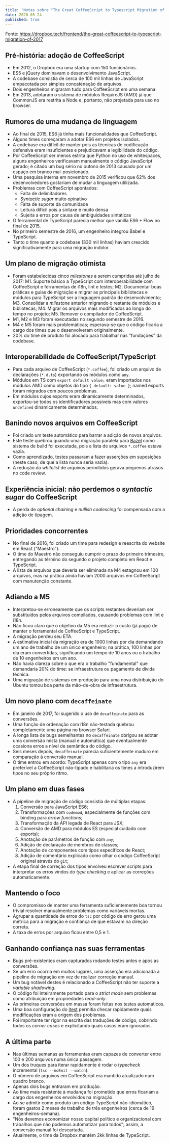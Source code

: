 ```yaml
---
title: 'Notas sobre "The Great CoffeeScript to Typescript Migration of 2017"'
date: 2020-05-24
published: true
---
```


Fonte: https://dropbox.tech/frontend/the-great-coffeescript-to-typescript-migration-of-2017

Pré-história: adoção de CoffeeScript
------------------------------------

- Em 2012, o Dropbox era uma startup com 150 funcionários.
- ES5 e jQuery dominavam o desenvolvimento JavaScript.
- A codebase consistia de cerca de 100 mil linhas de JavaScript empacotada por simples concatenação de arquivos.
- Dois engenheiros migraram tudo para CoffeeScript em uma semana.
- Em 2013, adotaram o sistema de módulos RequireJS (AMD) já que CommonJS era restrita a Node e, portanto, não projetada para uso no browser.

Rumores de uma mudança de linguagem
-----------------------------------

- Ao final de 2015, ES6 já tinha mais funcionalidades que CoffeeScript.
- Alguns times começaram a adotar ES6 em projetos isolados.
- A codebase era difícil de manter pois as técnicas de codificação defensiva eram insuficientes e prejudicavam a legibilidade do código.
- Por CoffeeScript ser menos estrita que Python no uso de whitespaces, alguns engenheiros verificavam manualmente o código JavaScript gerado; é citado um bug sério no outono de 2013 causado por um espaço em branco mal-posicionado.
- Uma pesquisa interna em novembro de 2015 verificou que 62% dos desenvolvedores gostariam de mudar a linguagem utilizada.
- Problemas com CoffeeScript apontados:
  - Falta de delimitadores
  - _Syntactic sugar_ muito opinativo
  - Falta de suporte da comunidade
  - Leitura difícil pois a sintaxe é muito densa
  - Sujeita a erros por causa de ambiguidades sintáticas
- O ferramental de TypeScript parecia melhor que vanilla ES6 + Flow no final de 2015.
- No primeiro semestre de 2016, um engenheiro integrou Babel e TypeScript.
- Tanto o time quanto a codebase (330 mil linhas) haviam crescido significativamente para uma migração indolor.

Um plano de migração otimista
-----------------------------

- Foram estabelecidas cinco _milestones_ a serem cumpridas até julho de 2017:
  M1. Suporte básico a TypeScript com interoperabilidade com CoffeeScript e ferramentas de i18n, lint e testes;
  M2. Documentar boas práticas e guias de migração e migrar as principais bibliotecas e módulos para TypeScript ser a linguagem padrão de desenvolvimento;
  M3. Consolidar a _milestone_ anterior migrando o restante de módulos e bibliotecas;
  M4. Migrar os arquivos mais modificados ao longo do tempo no projeto;
  M5. Remover o compilador de CoffeeScript.
- M1, M2 e M3 foram executadas no segundo semestre de 2016.
- M4 e M5 foram mais problemáticas; esperava-se que o código ficaria a cargo dos times que o desenvolveram originalmente.
- 20% do time de produto foi alocado para trabalhar nas "fundações" da codebase.

Interoperabilidade de CoffeeScript/TypeScript
---------------------------------------------

- Para cada arquivo de CoffeeScript (`*.coffee`), foi criado um arquivo de declarações (`*.d.ts`) exportando os módulos como `any`.
- Módulos em TS com `export default value;` eram importados nos módulos AMD como objetos do tipo `{ default: value }`; named exports foram migrados com poucos problemas.
- Em módulos cujos exports eram dinamicamente determinados, exportou-se todos os identificadores possíveis mas com valores `undefined` dinamicamente determinados.

Banindo novos arquivos em CoffeeScript
--------------------------------------

- Foi criado um teste automático para barrar a adição de novos arquivos.
- Este teste quebrou quando uma migração paralela para [Bazel](https://bazel.build/) como sistema de build foi executada, pois a lista de arquivos `*.coffee` estava vazia.
- Como aprendizado, testes passaram a fazer asserções em suposições (neste caso, de que a lista nunca seria vazia).
- A redução da _whitelist_ de arquivos permitidos gerava pequenos atrasos no code review.


Experiência inicial: não perdemos o _syntactic sugar_ do CoffeeScript
----------------------------------------------------------------------

- A perda de _optional chaining_ e _nullish coalescing_ foi compensada com a adição de tipagem.

Prioridades concorrentes
------------------------

- No final de 2016, foi criado um time para redesign e reescrita do website em React ("Maestro").
- O time do Maestro não conseguiu cumprir o prazo do primeiro trimestre, entregando ao término do segundo o projeto completo em React e TypeScript.
- A lista de arquivos que deveria ser eliminada na M4 estagnou em 100 arquivos, mas na prática ainda haviam 2000 arquivos em CoffeeScript com manutenção constante.

Adiando a M5
------------

- Interpretou-se erroneamente que os scripts restantes deveriam ser substituídos pelos arquivos compilados, causando problemas com lint e i18n.
- Não ficou claro que o objetivo da M5 era reduzir o custo (já pago) de manter o ferramental de CoffeeScript e TypeScript.
- A migração perdeu seu ETA.
- A estimativa inicial da migração era de 1000 linhas por dia demandando um ano de trabalho de um único engenheiro; na prática, 100 linhas por dia eram convertidas, significando um tempo de 10 anos ou o trabalho de 10 engenheiros em um ano.
- Não havia clareza sobre o que era o trabalho "fundamental" que demandaria 20% do time: se infraestrutura ou pagamento de dívida técnica.
- Uma migração de sistemas em produção para uma nova distribuição do Ubuntu tomou boa parte da mão-de-obra de infraestrutura.


Um novo plano com `decaffeinate`
--------------------------------

- Em janeiro de 2017, foi sugerido o uso de `decaffeinate` para as conversões.
- Uma função de ordenação com i18n não-testada quebrou completamente uma página no browser Safari.
- A longa lista de bugs semelhantes no `decaffeinate` obrigou se adotar uma conversão mista (manual e automática) que eventualmente ocasiona erros a nível de semântica do código.
- Seis meses depois, `decaffeinate` parecia suficientemente maduro em comparação à conversão manual.
- O time entrou em acordo: TypeScript apenas com o tipo `any` era preferível a CoffeeScript não-tipado e habilitaria os times a introduzirem tipos no seu próprio ritmo.

Um plano em duas fases
----------------------

- A pipeline de migração de código consistia de múltiplas etapas:
  1. Conversão para JavaScript ES6;
  2. Transformações com `codemod`, especialmente de funções com binding para _arrow functions_;
  3. Transformação da API legada de React para JSX;
  4. Conversão de AMD para módulos ES (especial cuidado com exports);
  5. Anotação de parâmetros de função com `any`;
  6. Adição de declaração de membros de classes;
  7. Anotação de componentes com tipos específicos de React;
  8. Adição de comentário explicado como olhar o código CoffeeScript original através do `git`;
- A etapa final de correção dos tipos envolveu escrever scripts para interpretar os erros vindos do _type checking_ e aplicar as correções automaticamente.

Mantendo o foco
---------------

- O compromisso de manter uma ferramenta suficientemente boa tornou trivial resolver manualmente problemas como variáveis mortas.
- Agrupar a quantidade de erros do `tsc` por código de erro gerou uma métrica para a migração e confiança de que estavam na direção correta.
- A taxa de erros por arquivo ficou entre 0,5 e 1.

Ganhando confiança nas suas ferramentas
---------------------------------------

- Bugs pré-existentes eram capturados rodando testes antes e após as conversões.
- Se um erro ocorria em muitos lugares, uma asserção era adicionada à pipeline de migração em vez de realizar correção manual.
- Um bug notável destes é relacionado a CoffeeScript não ter suporte a _variable shadowing_.
- O código foi inteiramente portado para o _strict mode_ sem problemas como atribuição em propriedades _read-only_.
- As primeiras conversões em massa foram feitas nos testes automáticos.
- Uma boa configuração do [itest](https://www.youtube.com/watch?v=muvU1DYrY0w) permitia checar rapidamente quais modificações eram a origem dos problemas.
- Foi importante ter rigor na escrita das traduções de código, cobrindo todos os _corner cases_ e explicitando quais casos eram ignorados.

A última parte
--------------

- Nas últimas semanas as ferramentas eram capazes de converter entre 100 e 200 arquivos numa única passagem.
- Um dos truques para iterar rapidamente é rodar o _typecheck_ incremental (`tsc --noEmit --watch`).
- O número de arquivos em CoffeeScript era mantido atualizado num quadro branco.
- Apenas dois bugs entraram em produção.
- Ao time mais resistente à mudança foi prometido que erros ficariam a cargo dos engenheiros envolvidos na migração.
- Ao se admitir como produto um código TypeScript não-idiomático, foram gastos 2 meses de trabalho de três engenheiros (cerca de 19 engenheiros-semana).
- "Nós devemos economizar nosso capital político e organizacional com trabalhos que não podemos automatizar para todos"; assim, a conversão manual foi descartada.
- Atualmente, o time da Dropbox mantém 2kk linhas de TypeScript.
